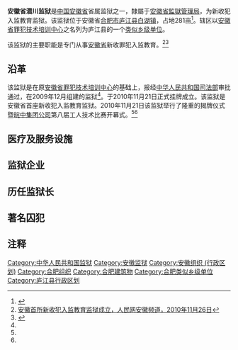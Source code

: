 {{expand|time=2010-12-04T00:45:43+00:00}}
'''安徽省潜川监狱'''是[[中华人民共和国|中国]][[安徽省|安徽省]]省属监狱之一，隸屬于[[安徽省監獄管理局|安徽省監獄管理局]]，为新收犯入监教育监狱。该监狱位于安徽省[[合肥市|合肥市]][[庐江县|庐江县]][[白湖镇|白湖镇]]，占地281亩<ref name="a1">{{Cite web |url=http://www.ahjyj.gov.cn/index_51.aspx?itemid=24542 |title=潜川监狱 |accessdate=2018-09-19 |author= |date= |work= |publisher=安徽监狱网 |language=Zh-hans |archive-url=https://web.archive.org/web/20180919094443/http://www.ahjyj.gov.cn/index_51.aspx?itemid=24542 |archive-date=2018-09-19 |dead-url=yes }}</ref>。辖区以[[安徽省罪犯技术培训中心|安徽省罪犯技术培训中心]]之名列为庐江县的一个[[类似乡级单位|类似乡级单位]]。

该监狱的主要职能是专门从事[[安徽省|安徽省]]新收罪犯入监教育。<ref name=pp>[http://ah.people.com.cn/GB/channel2/15/201011/26/217345.html 安徽首所新收犯入监教育监狱成立，人民网安徽频道，2010年11月26日]{{dead link|date=2017年12月 |bot=InternetArchiveBot |fix-attempted=yes }}</ref><ref name=ahjyj>{{Cite web |url=http://www.ahjyj.gov.cn/201011/30803.html |title=潜川监狱举行揭牌仪式，安徽监狱网，2010-11-29 |access-date=2010-12-03 |archive-date=2016-03-04 |archive-url=https://web.archive.org/web/20160304131435/http://www.ahjyj.gov.cn/201011/30803.html |dead-url=yes }}</ref>

==沿革==

该监狱是在原[[安徽省罪犯技术培训中心|安徽省罪犯技术培训中心]]的基础上，报经[[中华人民共和国司法部|中华人民共和国司法部]]审批通过，在2009年12月组建的监狱<ref name="a1"/>。于2010年11月21日正式挂牌成立。该监狱是安徽省首座新收犯入监教育监狱。2010年11月21日该监狱举行了隆重的揭牌仪式暨[[皖中集团公司|皖中集团公司]]第八届工人技术比赛开幕式。<ref name=pp/><ref name=ahjyj/>

==医疗及服务设施==

==监狱企业==

==历任监狱长==
==著名囚犯==
==注释==
{{reflist}}

{{安徽省合肥市庐江县行政区划}}
[[Category:中华人民共和国监狱|Category:中华人民共和国监狱]]
[[Category:安徽监狱|Category:安徽监狱]]
[[Category:安徽组织_(行政区划)|Category:安徽组织 (行政区划)]]
[[Category:合肥组织|Category:合肥组织]]
[[Category:合肥建筑物|Category:合肥建筑物]]
[[Category:合肥类似乡级单位|Category:合肥类似乡级单位]]
[[Category:庐江县行政区划|Category:庐江县行政区划]]